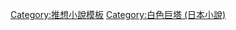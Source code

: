 {{Navbox
| name= 白色巨塔 (日本小說)
| title= 白色巨塔 (日本小說)
| group1= 小說
| list1= [[白色巨塔 (日本小說)|白色巨塔（日文原題：白い巨塔）]] 
| group2= 電視劇改編
| list2= [[白色巨塔 (1967年電視劇)|白色巨塔 (1967)]] - [[白色巨塔 (1978年電視劇)|白色巨塔 (1978)]] - [[白色巨塔 (1990年電視劇)|白色巨塔 (1990)]] - [[白色巨塔 (2003年電視劇)|白色巨塔 (2003)]] - [[白色巨塔 (2007年韓劇)|白色巨塔 (韓國，2007)]] - [[白色巨塔 (2019年電視劇)|白色巨塔 (2019)]]
| group3= 電影改編
| list3= [[白色巨塔 (電影)|白色巨塔 (1966)]] 
| group4= 作者
| list4= [[山崎豐子]]
}}<noinclude>
[[Category:推想小說模板]]
[[Category:白色巨塔 (日本小說)]]
</noinclude>